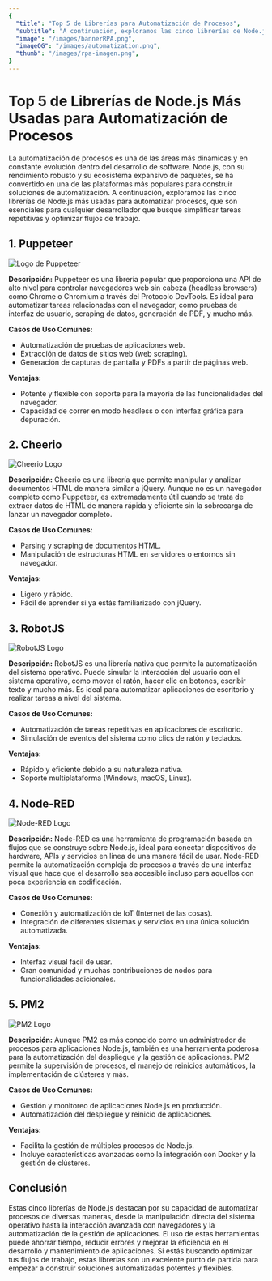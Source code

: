 ```yaml
---
{
  "title": "Top 5 de Librerías para Automatización de Procesos",
  "subtitle": "A continuación, exploramos las cinco librerías de Node.js más usadas para automatizar procesos.",
  "image": "/images/bannerRPA.png",
  "imageOG": "/images/automatization.png",
  "thumb": "/images/rpa-imagen.png",
}
---
```


# Top 5 de Librerías de Node.js Más Usadas para Automatización de Procesos

La automatización de procesos es una de las áreas más dinámicas y en constante evolución dentro del desarrollo de software. Node.js, con su rendimiento robusto y su ecosistema expansivo de paquetes, se ha convertido en una de las plataformas más populares para construir soluciones de automatización. A continuación, exploramos las cinco librerías de Node.js más usadas para automatizar procesos, que son esenciales para cualquier desarrollador que busque simplificar tareas repetitivas y optimizar flujos de trabajo.

## 1. **Puppeteer**

<Image
  src="/images/logos/puppeteer.png"
  alt="Logo de Puppeteer"
  width={200}
  height={200}
/>

**Descripción:** Puppeteer es una librería popular que proporciona una API de alto nivel para controlar navegadores web sin cabeza (headless browsers) como Chrome o Chromium a través del Protocolo DevTools. Es ideal para automatizar tareas relacionadas con el navegador, como pruebas de interfaz de usuario, scraping de datos, generación de PDF, y mucho más.

**Casos de Uso Comunes:**

- Automatización de pruebas de aplicaciones web.
- Extracción de datos de sitios web (web scraping).
- Generación de capturas de pantalla y PDFs a partir de páginas web.

**Ventajas:**

- Potente y flexible con soporte para la mayoría de las funcionalidades del navegador.
- Capacidad de correr en modo headless o con interfaz gráfica para depuración.

## 2. **Cheerio**

<Image
  src="/images/logos/cheerio.svg"
  alt="Cheerio Logo"
  width={200}
  height={200}
/>

**Descripción:** Cheerio es una librería que permite manipular y analizar documentos HTML de manera similar a jQuery. Aunque no es un navegador completo como Puppeteer, es extremadamente útil cuando se trata de extraer datos de HTML de manera rápida y eficiente sin la sobrecarga de lanzar un navegador completo.

**Casos de Uso Comunes:**

- Parsing y scraping de documentos HTML.
- Manipulación de estructuras HTML en servidores o entornos sin navegador.

**Ventajas:**

- Ligero y rápido.
- Fácil de aprender si ya estás familiarizado con jQuery.

## 3. **RobotJS**

<Image
  src="/images/logos/robotjs.png"
  alt="RobotJS Logo"
  width={200}
  height={200}
/>

**Descripción:** RobotJS es una librería nativa que permite la automatización del sistema operativo. Puede simular la interacción del usuario con el sistema operativo, como mover el ratón, hacer clic en botones, escribir texto y mucho más. Es ideal para automatizar aplicaciones de escritorio y realizar tareas a nivel del sistema.

**Casos de Uso Comunes:**

- Automatización de tareas repetitivas en aplicaciones de escritorio.
- Simulación de eventos del sistema como clics de ratón y teclados.

**Ventajas:**

- Rápido y eficiente debido a su naturaleza nativa.
- Soporte multiplataforma (Windows, macOS, Linux).

## 4. **Node-RED**

<Image
  src="/images/logos/node-red.png"
  alt="Node-RED Logo"
  width={200}
  height={200}
/>

**Descripción:** Node-RED es una herramienta de programación basada en flujos que se construye sobre Node.js, ideal para conectar dispositivos de hardware, APIs y servicios en línea de una manera fácil de usar. Node-RED permite la automatización compleja de procesos a través de una interfaz visual que hace que el desarrollo sea accesible incluso para aquellos con poca experiencia en codificación.

**Casos de Uso Comunes:**

- Conexión y automatización de IoT (Internet de las cosas).
- Integración de diferentes sistemas y servicios en una única solución automatizada.

**Ventajas:**

- Interfaz visual fácil de usar.
- Gran comunidad y muchas contribuciones de nodos para funcionalidades adicionales.

## 5. **PM2**

<Image src="/images/logos/pm2.png" alt="PM2 Logo" width={200} height={200} />

**Descripción:** Aunque PM2 es más conocido como un administrador de procesos para aplicaciones Node.js, también es una herramienta poderosa para la automatización del despliegue y la gestión de aplicaciones. PM2 permite la supervisión de procesos, el manejo de reinicios automáticos, la implementación de clústeres y más.



**Casos de Uso Comunes:**

- Gestión y monitoreo de aplicaciones Node.js en producción.
- Automatización del despliegue y reinicio de aplicaciones.

**Ventajas:**

- Facilita la gestión de múltiples procesos de Node.js.
- Incluye características avanzadas como la integración con Docker y la gestión de clústeres.

## Conclusión

Estas cinco librerías de Node.js destacan por su capacidad de automatizar procesos de diversas maneras, desde la manipulación directa del sistema operativo hasta la interacción avanzada con navegadores y la automatización de la gestión de aplicaciones. El uso de estas herramientas puede ahorrar tiempo, reducir errores y mejorar la eficiencia en el desarrollo y mantenimiento de aplicaciones. Si estás buscando optimizar tus flujos de trabajo, estas librerías son un excelente punto de partida para empezar a construir soluciones automatizadas potentes y flexibles.
